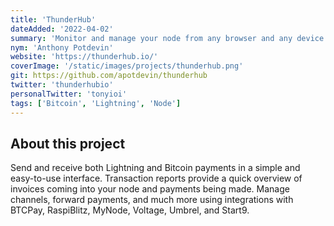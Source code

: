 ```yaml
---
title: 'ThunderHub'
dateAdded: '2022-04-02'
summary: 'Monitor and manage your node from any browser and any device.'
nym: 'Anthony Potdevin'
website: 'https://thunderhub.io/'
coverImage: '/static/images/projects/thunderhub.png'
git: https://github.com/apotdevin/thunderhub
twitter: 'thunderhubio'
personalTwitter: 'tonyioi'
tags: ['Bitcoin', 'Lightning', 'Node']
---
```


## About this project

Send and receive both Lightning and Bitcoin payments in a simple and easy-to-use interface. Transaction reports provide a quick overview of invoices coming into your node and payments being made. Manage channels, forward payments, and much more using integrations with BTCPay, RaspiBlitz, MyNode, Voltage, Umbrel, and Start9.
